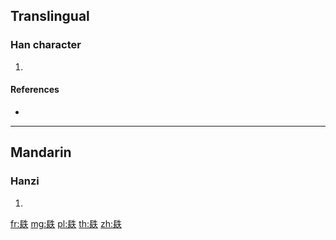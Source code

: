 {{character info/new}}
==Translingual==

===Han character===
{{Han char|rn=168|rad=長|as=05|sn=13|four=75730|canj=SIHQO}}

# {{defn|Han|sort=長05}}

====References====
* {{Han ref|kx=1329.110|dkj=41121|dj=1832.120|hdz=64052.240|uh=957B|ud=38267|bh=DC78|bd=56440}}

----

==Mandarin==

===Hanzi===
{{cmn-hanzi|pin=[[dié]] ([[die2]]), [[jué]] ([[jue2]])|wg=tieh<sup>2</sup>, chüeh<sup>2</sup>}}

# {{defn|lang=cmn|sort=長05}}

[[fr:镻]]
[[mg:镻]]
[[pl:镻]]
[[th:镻]]
[[zh:镻]]